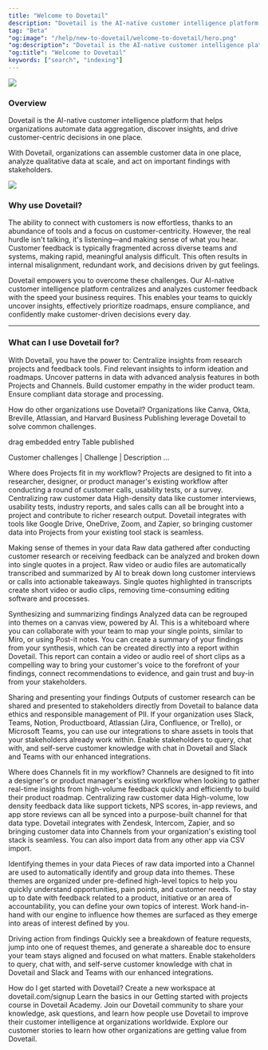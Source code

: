 ```yaml
---
title: "Welcome to Dovetail"
description: "Dovetail is the AI-native customer intelligence platform that helps organizations automate data aggregation, discover insights, and drive customer-centric decisions in one place."
tag: "Beta"
"og:image": "/help/new-to-dovetail/welcome-to-dovetail/hero.png"
"og:description": "Dovetail is the AI-native customer intelligence platform that helps organizations automate data aggregation, discover insights, and drive customer-centric decisions in one place."
"og:title": "Welcome to Dovetail"
keywords: ["search", "indexing"]
---
```


![](/help/new-to-dovetail/welcome-to-dovetail/hero.png)

### Overview
Dovetail is the AI-native customer intelligence platform that helps organizations automate data aggregation, discover insights, and drive customer-centric decisions in one place.

With Dovetail, organizations can assemble customer data in one place, analyze qualitative data at scale, and act on important findings with stakeholders.

![](/help/new-to-dovetail/welcome-to-dovetail/marketecture.png)








### Why use Dovetail?
The ability to connect with customers is now effortless, thanks to an abundance of tools and a focus on customer-centricity. However, the real hurdle isn't talking, it's listening—and making sense of what you hear. Customer feedback is typically fragmented across diverse teams and systems, making rapid, meaningful analysis difficult. This often results in internal misalignment, redundant work, and decisions driven by gut feelings. 

Dovetail empowers you to overcome these challenges. Our AI-native customer intelligence platform centralizes and analyzes customer feedback with the speed your business requires. This enables your teams to quickly uncover insights, effectively prioritize roadmaps, ensure compliance, and confidently make customer-driven decisions every day.

--- 

### What can I use Dovetail for?
With Dovetail, you have the power to:
Centralize insights from research projects and feedback tools.
Find relevant insights to inform ideation and roadmaps.
Uncover patterns in data with advanced analysis features in both Projects and Channels.
Build customer empathy in the wider product team.
Ensure compliant data storage and processing.





How do other organizations use Dovetail?
Organizations like Canva, Okta, Breville, Atlassian, and Harvard Business Publishing leverage Dovetail to solve common challenges. 

drag embedded entry
Table
published

Customer challenges
| Challenge               | Description                                                        …







Where does Projects fit in my workflow?
Projects are designed to fit into a researcher, designer, or product manager's existing workflow after conducting a round of customer calls, usability tests, or a survey. 
Centralizing raw customer data
High-density data like customer interviews, usability tests, industry reports, and sales calls can all be brought into a project and contribute to richer research output.
Dovetail integrates with tools like Google Drive, OneDrive, Zoom, and Zapier, so bringing customer data into Projects from your existing tool stack is seamless.

Making sense of themes in your data
Raw data gathered after conducting customer research or receiving feedback can be analyzed and broken down into single quotes in a project.
Raw video or audio files are automatically transcribed and summarized by AI to break down long customer interviews or calls into actionable takeaways.
Single quotes highlighted in transcripts create short video or audio clips, removing time-consuming editing software and processes. 

Synthesizing and summarizing findings 
Analyzed data can be regrouped into themes on a canvas view, powered by AI. This is a whiteboard where you can collaborate with your team to map your single points, similar to Miro, or using Post-it notes.
You can create a summary of your findings from your synthesis, which can be created directly into a report within Dovetail.
This report can contain a video or audio reel of short clips as a compelling way to bring your customer's voice to the forefront of your findings, connect recommendations to evidence, and gain trust and buy-in from your stakeholders.  

Sharing and presenting your findings
Outputs of customer research can be shared and presented to stakeholders directly from Dovetail to balance data ethics and responsible management of PII.
If your organization uses Slack, Teams, Notion, Productboard, Atlassian (Jira, Confluence, or Trello), or Microsoft Teams, you can use our integrations to share assets in tools that your stakeholders already work within.
Enable stakeholders to query, chat with, and self-serve customer knowledge with chat in Dovetail and Slack and Teams with our enhanced integrations. 





Where does Channels fit in my workflow?
Channels are designed to fit into a designer's or product manager's existing workflow when looking to gather real-time insights from high-volume feedback quickly and efficiently to build their product roadmap.
Centralizing raw customer data
High-volume, low density feedback data like support tickets, NPS scores, in-app reviews, and app store reviews can all be synced into a purpose-built channel for that data type.
Dovetail integrates with Zendesk, Intercom, Zapier, and  so bringing customer data into Channels from your organization's existing tool stack is seamless. You can also import data from any other app via CSV import.

Identifying themes in your data
Pieces of raw data imported into a Channel are used to automatically identify and group data into themes. These themes are organized under pre-defined high-level topics to help you quickly understand opportunities, pain points, and customer needs.
To stay up to date with feedback related to a product, initiative or an area of accountability, you can define your own topics of interest. Work hand-in-hand with our engine to influence how themes are surfaced as they emerge into areas of interest defined by you. 

Driving action from findings
Quickly see a breakdown of feature requests, jump into one of request themes, and generate a shareable doc to ensure your team stays aligned and focused on what matters.
Enable stakeholders to query, chat with, and self-serve customer knowledge with chat in Dovetail and Slack and Teams with our enhanced integrations. 





How do I get started with Dovetail?
Create a new workspace at dovetail.com/signup
Learn the basics in our Getting started with projects course in Dovetail Academy.
Join our Dovetail community to share your knowledge, ask questions, and learn how people use Dovetail to improve their customer intelligence at organizations worldwide.
Explore our customer stories to learn how other organizations are getting value from Dovetail.



